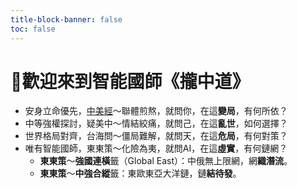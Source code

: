 ```yaml
---
title-block-banner: false
toc: false
---
```


# 🤗歡迎來到智能國師《攏中道》

* 安身立命優先，[中美經](https://zh.wikipedia.org/zh-tw/%E4%B8%AD%E7%BE%8E%E5%9B%BD)〜聯體煎熬，就問你，在這**變局**，有何所依？
* 中等強權探討，疑美中〜情結絞痛，就問己，在這**亂世**，如何選擇？
* 世界格局對齊，台海問〜僵局難解，就問天，在這**危局**，有何對策？
* 唯有智能國師，東東策〜化險為夷，就問AI，在這**虛實**，有何鏈網？
	* **東東策**〜**強國連橫**籤（Global East）：中俄無上限網，網**織潛流**。
	* **東東策**〜**中強合縱**籤：東歐東亞大洋鏈，鏈**結待發**。


<!-- 
page-layout: full
listing:
  contents: posts
  feed: true
  sort: "date desc"
  type: default
  categories: true
  sort-ui: false
  filter-ui: false
-->
